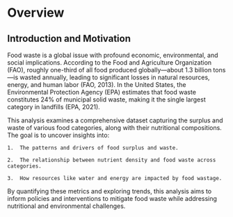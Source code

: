 # Overview

## Introduction and Motivation

Food waste is a global issue with profound economic, environmental, and social implications. According to the Food and Agriculture Organization (FAO), roughly one-third of all food produced globally—about 1.3 billion tons—is wasted annually, leading to significant losses in natural resources, energy, and human labor (FAO, 2013). In the United States, the Environmental Protection Agency (EPA) estimates that food waste constitutes 24% of municipal solid waste, making it the single largest category in landfills (EPA, 2021).

This analysis examines a comprehensive dataset capturing the surplus and waste of various food categories, along with their nutritional compositions. The goal is to uncover insights into:

	1.	The patterns and drivers of food surplus and waste.

	2.	The relationship between nutrient density and food waste across categories.

	3.	How resources like water and energy are impacted by food wastage.

By quantifying these metrics and exploring trends, this analysis aims to inform policies and interventions to mitigate food waste while addressing nutritional and environmental challenges.
